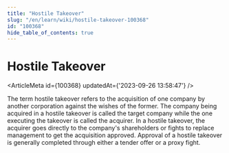 ```yaml
---
title: "Hostile Takeover"
slug: "/en/learn/wiki/hostile-takeover-100368"
id: "100368"
hide_table_of_contents: true
---
```



# Hostile Takeover

<ArticleMeta id={100368} updatedAt={'2023-09-26 13:58:47'} />
<div className='border-solid border-b border-t-0 my-4 border-[var(--ifm-color-gray-300)]' />

The term hostile takeover refers to the acquisition of one company by another corporation against the wishes of the former. The company being acquired in a hostile takeover is called the target company while the one executing the takeover is called the acquirer. In a hostile takeover, the acquirer goes directly to the company's shareholders or fights to replace management to get the acquisition approved. Approval of a hostile takeover is generally completed through either a tender offer or a proxy fight.
